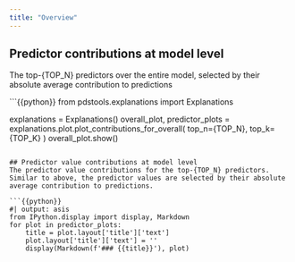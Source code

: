 ```yaml
---
title: "Overview"
---
```


## Predictor contributions at model level
The top-{TOP_N} predictors over the entire model, selected by their absolute average contribution to predictions

```{{python}}
from pdstools.explanations import Explanations

explanations = Explanations()
overall_plot, predictor_plots = explanations.plot.plot_contributions_for_overall(
    top_n={TOP_N}, 
    top_k={TOP_K}
)
overall_plot.show()
```

## Predictor value contributions at model level
The predictor value contributions for the top-{TOP_N} predictors. Similar to above, the predictor values are selected by their absolute average contribution to predictions.

```{{python}}
#| output: asis
from IPython.display import display, Markdown
for plot in predictor_plots:
    title = plot.layout['title']['text']
    plot.layout['title']['text'] = ''
    display(Markdown(f'### {{title}}'), plot)
    
```